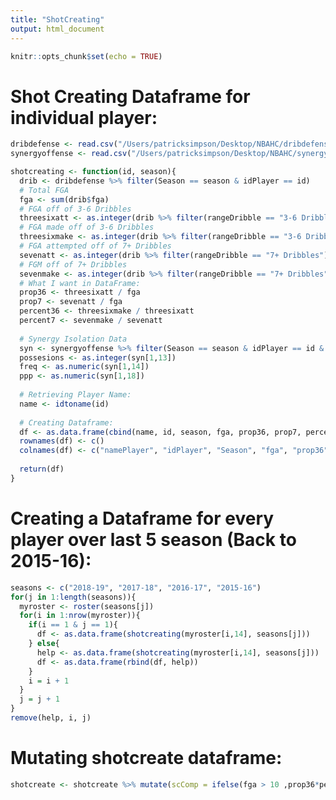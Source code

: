 ```yaml
---
title: "ShotCreating"
output: html_document
---
```


```r
knitr::opts_chunk$set(echo = TRUE)
```

# Shot Creating Dataframe for individual player:
```r
dribdefense <- read.csv("/Users/patricksimpson/Desktop/NBAHC/dribdefense.csv")
synergyoffense <- read.csv("/Users/patricksimpson/Desktop/NBAHC/synergyoffense.csv")

shotcreating <- function(id, season){
  drib <- dribdefense %>% filter(Season == season & idPlayer == id)
  # Total FGA
  fga <- sum(drib$fga)
  # FGA off of 3-6 Dribbles
  threesixatt <- as.integer(drib %>% filter(rangeDribble == "3-6 Dribbles") %>% summarise(sum(fga)))
  # FGA made off of 3-6 Dribbles
  threesixmake <- as.integer(drib %>% filter(rangeDribble == "3-6 Dribbles") %>% summarise(sum(fgm)))
  # FGA attempted off of 7+ Dribbles
  sevenatt <- as.integer(drib %>% filter(rangeDribble == "7+ Dribbles") %>% summarise(sum(fga)))
  # FGM off of 7+ Dribbles
  sevenmake <- as.integer(drib %>% filter(rangeDribble == "7+ Dribbles") %>% summarise(sum(fgm)))
  # What I want in DataFrame:
  prop36 <- threesixatt / fga
  prop7 <- sevenatt / fga
  percent36 <- threesixmake / threesixatt
  percent7 <- sevenmake / sevenatt
  
  # Synergy Isolation Data
  syn <- synergyoffense %>% filter(Season == season & idPlayer == id & PlayType == "Isolation")
  possesions <- as.integer(syn[1,13])
  freq <- as.numeric(syn[1,14])
  ppp <- as.numeric(syn[1,18])
  
  # Retrieving Player Name:
  name <- idtoname(id)
  
  # Creating Dataframe:
  df <- as.data.frame(cbind(name, id, season, fga, prop36, prop7, percent36, percent7, possesions, freq, ppp))
  rownames(df) <- c()
  colnames(df) <- c("namePlayer", "idPlayer", "Season", "fga", "prop36", "prop7", "percent36", "percent7", "isoPoss", "isoFreq", "ppp")
  
  return(df)
}
```

# Creating a Dataframe for every player over last 5 season (Back to 2015-16):
```r
seasons <- c("2018-19", "2017-18", "2016-17", "2015-16")
for(j in 1:length(seasons)){
  myroster <- roster(seasons[j])
  for(i in 1:nrow(myroster)){
    if(i == 1 & j == 1){
      df <- as.data.frame(shotcreating(myroster[i,14], seasons[j]))
    } else{
      help <- as.data.frame(shotcreating(myroster[i,14], seasons[j]))
      df <- as.data.frame(rbind(df, help))
    }
    i = i + 1
  }
  j = j + 1
}
remove(help, i, j)
```

# Mutating shotcreate dataframe:
```r
shotcreate <- shotcreate %>% mutate(scComp = ifelse(fga > 10 ,prop36*percent36,0) + ifelse(fga > 10, prop7*percent7,0) + ifelse(isoPoss > 20, isoFreq*ppp, 0))
```
